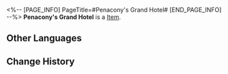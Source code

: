 <%-- [PAGE_INFO]
PageTitle=#Penacony's Grand Hotel#
[END_PAGE_INFO] --%>
{{Item Infobox
|id          = 43125
|image       = Item Penacony's Grand Hotel.png
|type        = 
|invCategory = Relics
|rarity      = 3
|effect      = 
|description = Encapsulated in the plane is Penacony's main structure &mdash; the Reverie hotel. Guests staying here will travel to a world of sweet dreams and enjoy a feast of luxury and extravagance in a seemingly omnipotent metropolis.
|source1     = [[Simulated Universe]]: World 8 - Immersion Device Redemption
}}
'''Penacony's Grand Hotel''' is a [[Item]].

==Other Languages==
{{Other Languages
|en   = Penacony's Grand Hotel
|zhs  = 匹诺康尼的堂皇酒店
|zht  = 匹諾康尼的堂皇飯店
|ja   = ピノコニーのグランドホテル
|ko   = 페나코니의 그랜드 호텔
|es   = Gran Hotel de Colonipenal
|fr   = Grand Hôtel de Penacony
|ru   = Гранд-отель Пенаконии
|th   = Penacony's Grand Hotel
|vi   = Khách Sạn Lớn Của Penacony
|de   = Penaconys Grandhotel
|id   = Penacony's Grand Hotel
|pt   = Grande Hotel de Penacony
}}

==Change History==
{{Change History|1.5}}